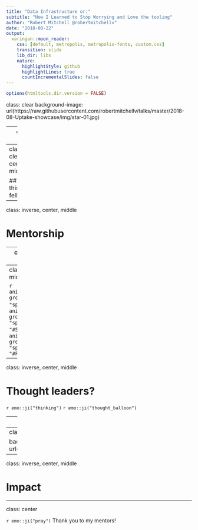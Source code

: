 ```yaml
---
title: "Data Infrastructure or:"
subtitle: "How I Learned to Stop Worrying and Love the tooling"
author: "Robert Mitchell @robertmitchellv"
date: "2018-08-22"
output:
  xaringan::moon_reader:
    css: [default, metropolis, metropolis-fonts, custom.css]
    transition: slide
    lib_dir: libs
    nature:
      highlightStyle: github
      highlightLines: true
      countIncrementalSlides: false
---
```


```r
options(htmltools.dir.version = FALSE)
```

class: clear
background-image: url(https://raw.githubusercontent.com/robertmitchellv/talks/master/2018-08-Uptake-showcase/img/star-01.jpg)

---
class: clear

## `~ whoami`

<br>
.center[![zoolander](https://media.giphy.com/media/C7olQswvzSwAE/giphy.gif)]

---
class: clear, center, middle

## Why this fellowship?

---
class: inverse, center, middle

# Mentorship

---
class: clear, center, middle

# Who were my mentors?

---
class: clear, center, middle

`r anicon::faa("twitter", grow = 150, animate = "spin")`
`r anicon::faa("twitter", grow = 150, animate = "spin", color = "#54565b")`
`r anicon::faa("twitter", grow = 150, animate = "spin", color = "#F5841F")`

---
class: inverse, center, middle

# Thought leaders?

`r emo::ji("thinking")` `r emo::ji("thought_balloon")`

---
class: clear

# Delusions of grandeur 

<br>
.center[![homer](https://media.giphy.com/media/5b4sNsIbmmLJe/giphy.gif)]

---
class: clear

background-image: url("img/oreally.jpg")

---
class: inverse, center, middle

# Impact

---
class: center

`r emo::ji("pray")`
Thank you to my mentors!